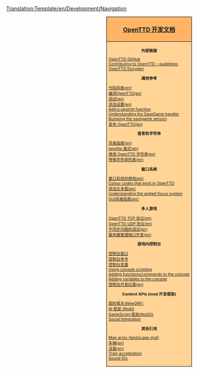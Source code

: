 <noinclude>[[Translation:Template/en/Development/Navigation]]</noinclude><div style="float:right; padding-left:12px; background:#ffffff;">
<div style="width:220px; border:1px solid #000000; background:#ffb466; padding:5px; -moz-border-radius-topleft:5px; -moz-border-radius-topright:5px; font-size: 12pt;">
<center><strong><font size="3">[[zh/Development/主页|OpenTTD 开发文档]]</font></strong></center>
</div>
<div style="width:220px;  border:1px solid black; border-top-width: 0px; background:#ffd496; padding:5px; -moz-border-radius-bottomleft:5px; -moz-border-radius-bottomright:8px; font-size: 8pt;">

<center>'''外部链接'''</center>
[https://github.com/OpenTTD/OpenTTD OpenTTD GitHub]<br />
[https://github.com/OpenTTD/OpenTTD/blob/master/CONTRIBUTING.md Contributing to OpenTTD - guidelines]<br />
[http://docs.openttd.org OpenTTD Doxygen]

<center>'''通用参考'''</center>
[[en/Development/Coding style|代码风格(en)]]<br/>
[[:Category:en/Development/Compiling OpenTTD|编译OpenTTD(en)]]<br/>
[[en/Development/Debugging|调试(en)]]<br/>
[[en/Archive/Source/OpenTTDDevBlackBook/Settings/AddSetting|添加设置(en)]]<br/>
[[en/Archive/Source/OpenTTDDevBlackBook/NoAI/Adding a squirrel function|Add a squirrel function]]<br/>
[[en/Archive/Source/OpenTTDDevBlackBook/Map/SaveGame|Understanding the SaveGame handler]]<br/>
[[en/Archive/Source/OpenTTDDevBlackBook/Settings/CreateSavegame|Bumping the savegame version]]<br/>
[[en/Development/Doing an OpenTTD release|发布 OpenTTD(en)]]<br/>

<center>'''语言和字符串'''</center>
[[en/Development/Manual of style|风格指南(en)]]<br/>
[[en/Archive/Source/OpenTTDDevBlackBook/Format of langfiles|langfile 格式(en)]]<br/>
[[en/Archive/Source/Strings|使用 OpenTTD 字符串(en)]]<br />
[[en/Archive/Source/OpenTTDDevBlackBook/Special strings|特殊字符串列表(en)]]

<center>'''窗口系统'''</center>
[[en/Archive/Source/OpenTTDDevBlackBook/Window/UseWindows|窗口系统的使用(en)]]<br/>
[[en/Archive/Source/OpenTTDDevBlackBook/Window/Colours|Colour codes that exist in OpenTTD]]<br/>
[[en/Archive/Source/OpenTTDDevBlackBook/Window/TextEdit|添加文本框(en)]]<br/>
[[en/Archive/Source/OpenTTDDevBlackBook/Window/WidgetFocus|Understanding the widget focus system]]<br/>
[[en/Development/GUI Style Guide|GUI风格指南(en)]]<br/>

<center>'''多人游戏'''</center>
[[en/Archive/Source/OpenTTDDevBlackBook/Network/TCP|OpenTTD TCP 协议(en)]]<br/>
[[en/Archive/Source/OpenTTDDevBlackBook/Network/UDP|OpenTTD UDP 协议(en)]]<br/>
[[en/Archive/Source/OpenTTDDevBlackBook/Network/Desync debugging|不同步问题的调试(en)]]<br/>
[[en/Development/Server Admin Port Development|服务器管理端口开发(en)]]

<center>'''游戏内控制台'''</center>
[[en/Manual/Console|控制台窗口]]<br/>
[[en/Manual/Console|控制台命令]]<br/>
[[en/Manual/Console|控制台变量]]<br/>
[[en/Archive/Source/OpenTTDDevBlackBook/IConsole/Scripting|Using console scripting]]<br/>
[[en/Archive/Source/OpenTTDDevBlackBook/IConsole/AddFunctions|Adding functions/commands to the console]]<br/>
[[en/Archive/Source/OpenTTDDevBlackBook/IConsole/AddVariables|Adding variables to the console]]<br/>
[[en/Archive/Source/OpenTTDDevBlackBook/IConsole/History|控制台开发纪事(en)]]

<center>'''Content APIs (mod 开发框架)'''</center>
[[en/Development/NewGRF/Main Page|图形相关(NewGRF)]]<br />
[[en/Development/Script/Main Page|AI 框架 (NoAI)]]<br />
[[en/Manual/Game script|GameScript 框架(NoGO)]]<br/>
[[en/Development/Social Integration|Social Integration]]<br/>

<center>'''其他引用'''</center>
[[en/Archive/Source/Map array (landscape grid)|Map array (landscape grid)]]<br/>
[[en/Archive/Source/OpenTTDDevBlackBook/Simulation/Vehicles|车辆(en)]]<br/>
[[en/Archive/Source/OpenTTDDevBlackBook/Simulation/Pathfinding|寻路(en)]]<br/>
[[en/Archive/Source/OpenTTDDevBlackBook/Simulation/Train Acceleration|Train acceleration]]<br/>
[[en/Development/SoundIDs|Sound IDs]]<br/>


</div>
</div>